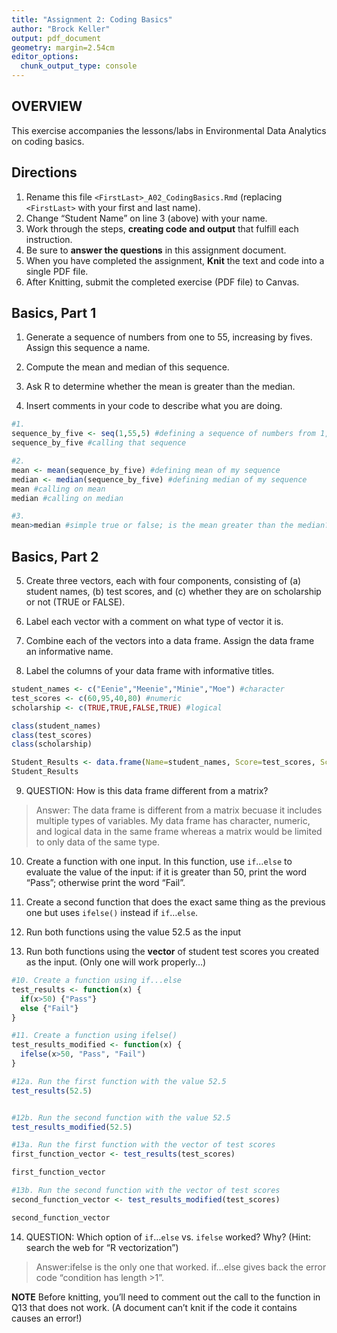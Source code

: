 ```yaml
---
title: "Assignment 2: Coding Basics"
author: "Brock Keller"
output: pdf_document
geometry: margin=2.54cm
editor_options: 
  chunk_output_type: console
---
```


## OVERVIEW

This exercise accompanies the lessons/labs in Environmental Data Analytics on coding basics.

## Directions

1.  Rename this file `<FirstLast>_A02_CodingBasics.Rmd` (replacing `<FirstLast>` with your first and last name).
2.  Change "Student Name" on line 3 (above) with your name.
3.  Work through the steps, **creating code and output** that fulfill each instruction.
4.  Be sure to **answer the questions** in this assignment document.
5.  When you have completed the assignment, **Knit** the text and code into a single PDF file.
6.  After Knitting, submit the completed exercise (PDF file) to Canvas.

## Basics, Part 1

1.  Generate a sequence of numbers from one to 55, increasing by fives. Assign this sequence a name.

2.  Compute the mean and median of this sequence.

3.  Ask R to determine whether the mean is greater than the median.

4.  Insert comments in your code to describe what you are doing.

```r
#1. 
sequence_by_five <- seq(1,55,5) #defining a sequence of numbers from 1, to 55, by 5, and giving it a name
sequence_by_five #calling that sequence

#2. 
mean <- mean(sequence_by_five) #defining mean of my sequence
median <- median(sequence_by_five) #defining median of my sequence
mean #calling on mean
median #calling on median

#3. 
mean>median #simple true or false; is the mean greater than the median?


```

## Basics, Part 2

5.  Create three vectors, each with four components, consisting of (a) student names, (b) test scores, and (c) whether they are on scholarship or not (TRUE or FALSE).

6.  Label each vector with a comment on what type of vector it is.

7.  Combine each of the vectors into a data frame. Assign the data frame an informative name.

8.  Label the columns of your data frame with informative titles.

```r
student_names <- c("Eenie","Meenie","Minie","Moe") #character
test_scores <- c(60,95,40,80) #numeric
scholarship <- c(TRUE,TRUE,FALSE,TRUE) #logical

class(student_names)
class(test_scores)
class(scholarship)

Student_Results <- data.frame(Name=student_names, Score=test_scores, Scholarship_Status=scholarship)
Student_Results


```

9.  QUESTION: How is this data frame different from a matrix?

> Answer: 
The data frame is different from a matrix becuase it includes multiple types of variables. My data frame has character, numeric, and logical data in the same frame whereas a matrix would be limited to only data of the same type. 

10. Create a function with one input. In this function, use `if`...`else` to evaluate the value of the input: if it is greater than 50, print the word "Pass"; otherwise print the word "Fail". 

11. Create a second function that does the exact same thing as the previous one but uses `ifelse()` instead if `if`...`else `. 

12. Run both functions using the value 52.5 as the input

13. Run both functions using the **vector** of student test scores you created as the input. (Only one will work properly...)

```r
#10. Create a function using if...else
test_results <- function(x) {
  if(x>50) {"Pass"}
  else {"Fail"}
}

#11. Create a function using ifelse()
test_results_modified <- function(x) {
  ifelse(x>50, "Pass", "Fail")
}

#12a. Run the first function with the value 52.5
test_results(52.5)


#12b. Run the second function with the value 52.5
test_results_modified(52.5)

#13a. Run the first function with the vector of test scores
first_function_vector <- test_results(test_scores)

first_function_vector

#13b. Run the second function with the vector of test scores
second_function_vector <- test_results_modified(test_scores)

second_function_vector

```

14. QUESTION: Which option of `if`...`else` vs. `ifelse` worked? Why? (Hint: search the web for "R vectorization")

> Answer:ifelse is the only one that worked. if...else gives back the error code "condition has length >1". 


**NOTE** Before knitting, you'll need to comment out the call to the function in Q13 that does not work. (A document can't knit if the code it contains causes an error!)